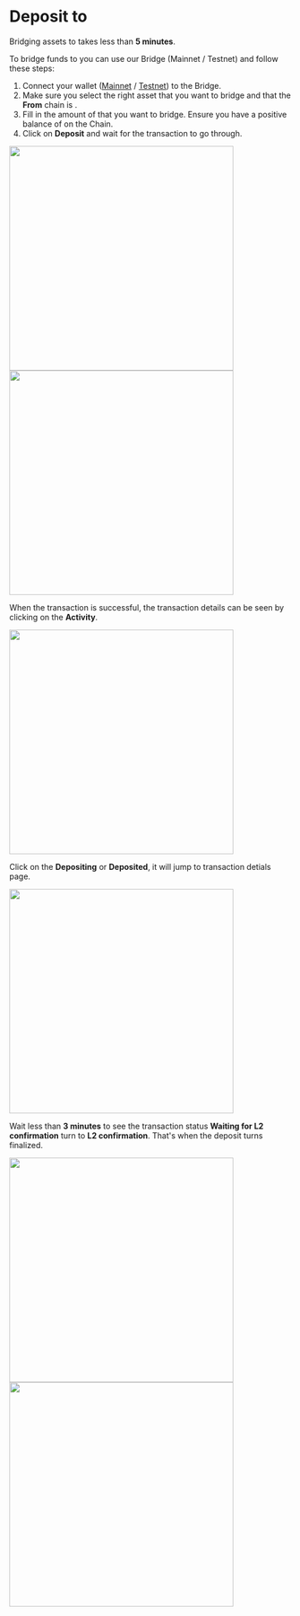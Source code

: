 
# Deposit to <EnvText envKey="networkName"/>

Bridging assets to <EnvText envKey="networkName"/> takes less than **5 minutes**.

To bridge funds to <EnvText envKey="networkName"/> you can use our Bridge (<EnvLink envKey="bridgeDepositUrlMainnet">Mainnet</EnvLink> / <EnvLink envKey="bridgeDepositUrlTestnet">Testnet</EnvLink>) and follow these steps:

1. Connect your wallet ([Mainnet](../using_mainnet) / [Testnet](../using_testnet)) to the <EnvText envKey="networkName"/> Bridge.
2. Make sure you select the right asset that you want to bridge and that the **From** chain is <EnvText envKey="l1"/>.
3. Fill in the amount of <EnvText envKey="symbolMainnet"/> that you want to bridge. Ensure you have a positive balance of <EnvText envKey="symbolMainnet"/> on the <EnvText envKey="symbolMainnet"/> Chain.
4. Click on **Deposit** and wait for the transaction to go through.

<img src="/bridgein.png" width="400" />

<img src="/deposit_confirm.png" width="400" />


When the transaction is successful, the transaction details can be seen by clicking on the **Activity**.

<img src="/deposit_details.png" width="400" />

Click on the **Depositing** or **Deposited**, it will jump to <EnvLink envKey="l1Explorer">transaction detials page</EnvLink>.

<img src="/deposit_status_1.png" width="400" />


 Wait less than **3 minutes** to see the transaction status **Waiting for L2 confirmation** turn to **L2 confirmation**. That's when the deposit turns finalized.

 <img src="/deposit_status_2.png" width="400" />

 <img src="/deposit_status_3.png" width="400" />

